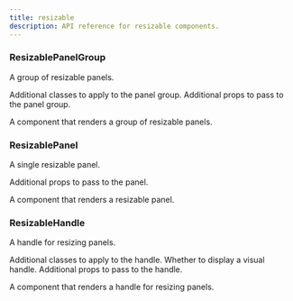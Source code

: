 ```yaml
---
title: resizable
description: API reference for resizable components.
---
```


<ComponentPreview name="playground-demo" id="media" />

### ResizablePanelGroup

A group of resizable panels.

<APIParameters>
  <APIItem name="className" type="string">
    Additional classes to apply to the panel group.
  </APIItem>
  <APIItem name="...props" type="React.ComponentProps<typeof ResizablePrimitive.PanelGroup>">
    Additional props to pass to the panel group.
  </APIItem>
</APIParameters>
<APIReturns>

A component that renders a group of resizable panels.

</APIReturns>

### ResizablePanel

A single resizable panel.

<APIParameters>
  <APIItem name="...props" type="React.ComponentProps<typeof ResizablePrimitive.Panel>">
    Additional props to pass to the panel.
  </APIItem>
</APIParameters>
<APIReturns>

A component that renders a resizable panel.

</APIReturns>

### ResizableHandle

A handle for resizing panels.

<APIParameters>
  <APIItem name="className" type="string">
    Additional classes to apply to the handle.
  </APIItem>
  <APIItem name="withHandle" type="boolean">
    Whether to display a visual handle.
  </APIItem>
  <APIItem name="...props" type="React.ComponentProps<typeof ResizablePrimitive.PanelResizeHandle>">
    Additional props to pass to the handle.
  </APIItem>
</APIParameters>
<APIReturns>

A component that renders a handle for resizing panels.

</APIReturns>